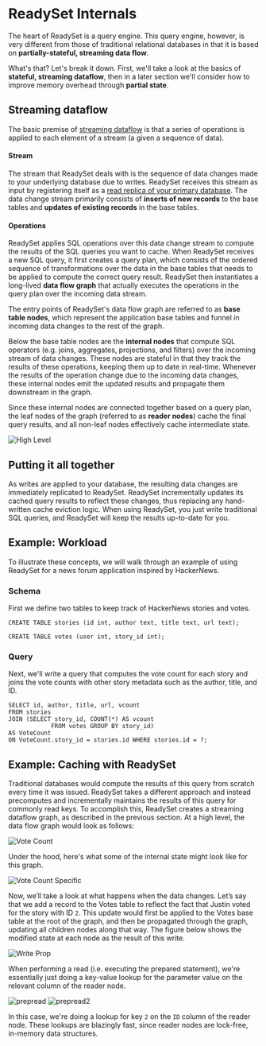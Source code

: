 # ReadySet Internals

The heart of ReadySet is a query engine. This query engine, however, is very different from those of 
traditional relational databases in that it is based on **partially-stateful, streaming data flow**. 

What's that? Let's break it down. First, we'll take a look at the basics of **stateful, streaming dataflow**, then 
in a later section we'll consider how to improve memory overhead through **partial state**. 

## Streaming dataflow 
The basic premise of [streaming dataflow](https://en.wikipedia.org/wiki/Stream_processing) is that a series 
of operations is applied to each element of a stream (a given a sequence of data). 

#### Stream

The stream that ReadySet deals with is the sequence of data changes made to your underlying database due to writes. 
ReadySet receives this stream as input by registering itself as a [read replica of your primary database](https://dev.mysql.com/doc/internals/en/replication.html). 
The data change stream primarily consists of **inserts of new records** to the base tables and **updates of 
existing records** in the base tables.  

#### Operations 

ReadySet applies SQL operations over this data change stream to compute the results of the SQL queries you want to cache. When ReadySet receives a new SQL query, it first creates a query plan, which consists of the ordered sequence of transformations over the data in the base tables that needs to be applied to compute the correct query result. ReadySet then instantiates a long-lived **data flow graph** that actually executes the operations in the query plan over the incoming data stream. 

The entry points of ReadySet's data flow graph are referred to as **base table nodes**, which represent the application base tables 
and funnel in incoming data changes to the rest of the graph. 

Below the base table nodes are the **internal nodes** that compute SQL operators (e.g. joins, aggregates, projections, and filters)
over the incoming stream of data changes. These nodes are stateful in that they track the results of these operations, keeping 
them up to date in real-time. Whenever the results of the operation change due to the incoming data changes, these internal nodes 
emit the updated results and propagate them downstream in the graph.

Since these internal nodes are connected together based on a query plan, the leaf nodes of the graph (referred to as **reader nodes**) 
cache the final query results, and all non-leaf nodes effectively cache intermediate state.  

![High Level](/high-level-graph.png)

## Putting it all together

As writes are applied to your database, the resulting data changes are immediately replicated to ReadySet. ReadySet incrementally 
updates its cached query results to reflect these changes, thus replacing any hand-written cache eviction logic. When using ReadySet,
you just write traditional SQL queries, and ReadySet will keep the results up-to-date for you. 



## Example: Workload
To illustrate these concepts, we will walk through an example of using ReadySet for a news forum application inspired by HackerNews.

### Schema
First we define two tables to keep track of HackerNews stories and votes. 

```CREATE TABLE stories (id int, author text, title text, url text); ```

```CREATE TABLE votes (user int, story_id int);``` 

### Query 

Next, we'll write a query that computes the vote count for each story and joins the 
vote counts with other story metadata such as the author, title, and ID.  

```
SELECT id, author, title, url, vcount 
FROM stories 
JOIN (SELECT story_id, COUNT(*) AS vcount 
            FROM votes GROUP BY story_id)  
AS VoteCount 
ON VoteCount.story_id = stories.id WHERE stories.id = ?; 

``` 

## Example: Caching with ReadySet

Traditional databases would compute the results of this query from scratch every time it was issued. ReadySet takes a 
different approach and instead precomputes and incrementally maintains the results of this query for commonly read keys.
To accomplish this, ReadySet creates a streaming dataflow graph, as described in the previous section. At a high level, the 
data flow graph would look as follows:

![Vote Count](/prepared-to-high-level.png)

Under the hood, here's what some of the internal state might look like for this graph. 

![Vote Count Specific](/votequeryspecific.png)

Now, we’ll take a look at what happens when the data changes. Let’s say that we add a record to the Votes table to 
reflect the fact that Justin voted for the story with ID `2`. This update would first be applied to the Votes base table at 
the root of the graph, and then be propagated through the graph, updating all children nodes along that way. 
The figure below shows the modified state at each node as the result of this write.

![Write Prop](/WriteProp.gif)

When performing a read (i.e. executing the prepared statement), we're essentially just doing a key-value lookup for the parameter 
value on the relevant column of the reader node. 

![prepread](/executeread.png)
![prepread2](/executeread2.png)

In this case, we're doing a lookup for key `2` on the `ID` column of the reader node. These lookups are blazingly fast, since reader 
nodes are lock-free, in-memory data structures. 